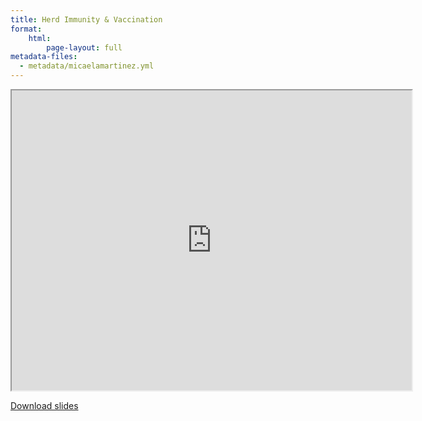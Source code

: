 ```yaml
---
title: Herd Immunity & Vaccination
format:
    html:
        page-layout: full
metadata-files:
  - metadata/micaelamartinez.yml
---
```


```{=html}
<iframe src="https://drive.google.com/file/d/1Na0lSTkYc5TBM7krOplUBMTWwnHQ0RI9/preview" width="640" height="480" allow="autoplay"></iframe>
```

[Download slides](./slides/L03_Herd-immunity-vaccination.pdf)
